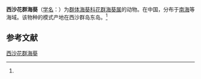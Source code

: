 {{Speciesbox
| name = 西沙花群海葵
| status = 
| status_system = 
| image = 
| genus = Zoanthus
| species = xishaensis
| authority = (Pei, 1998)<ref name='id9832'>{{cite web| url =http://www.bioinfo.cn/db05/BjdwSpecies.php?action=view&id=9832| title =西沙花群海葵| work =《中国动物物种编目数据库》| publisher =中国科学院微生物研究所| author =中国科学院动物研究所| accessdate =2009-04-16| deadurl =yes| archiveurl =https://web.archive.org/web/20160305031130/http://www.bioinfo.cn/db05/BjdwSpecies.php?action=view&id=9832| archivedate =2016-03-05| df =}}</ref>
}}

'''西沙花群海葵'''（[[学名|学名]]：{{lang|la|''Zoanthus xishaensis''}}）为[[群体海葵科|群体海葵科]][[花群海葵属|花群海葵属]]的动物。在中国，分布于[[南海|南海]]等海域。该物种的模式产地在西沙群岛东岛。<ref name='id9832'/>

== 参考文献 ==
{{reflist}}

{{Wikispecies|Zoanthus xishaensis}}
{{Taxonbar|from=Q3942222}}

[[Category:花群海葵属|西沙花群海葵]]


{{Cnidarian-stub}}